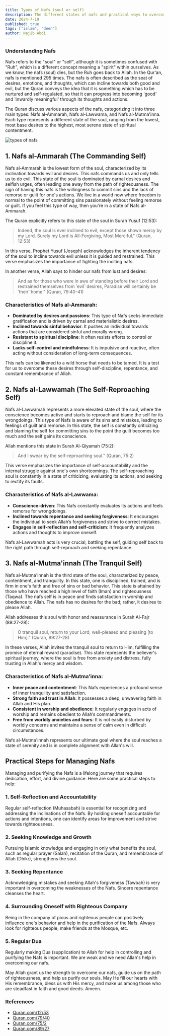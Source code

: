 ```yaml
---
title: Types of Nafs (soul or self)
description: The different states of nafs and practical ways to overcome.
date: 2024-7-19
published: true
tags: ["islam", "deen"]
author: Najib Abdi
---
```


### Understanding Nafs


Nafs refers to the <span class="text-blue-500">"soul"</span> or <span class="text-blue-500">"self"</span>, although it is sometimes confused with <span class="text-blue-500">"Ruh"</span>, which is a different concept meaning a "spirit" within ourselves. As we know, the nafs (soul) dies, but the Ruh goes back to Allah. In the Qur'an, nafs is mentioned <span class="text-blue-500 underline-none">295</span> times. The nafs is often described as the seat of desires, emotions, and thoughts, which can incline towards both good and evil, but the Quran conveys the idea that it is something which has to be nurtured and self-regulated, so that it can progress into becoming 'good' and 'inwardly meaningful' through its thoughts and actions.

The Quran discuss various aspects of the nafs, categorizing it into three main types: Nafs al-Ammarah, Nafs al-Lawwama, and Nafs al-Mutma'inna. Each type represents a different state of the soul, ranging from the lowest, most base desires to the highest, most serene state of spiritual contentment.

![types of nafs](/blog-img/nafs.png)

## 1. Nafs al-Ammarah (The Commanding Self)

Nafs al-Ammarah is the lowest form of the soul, characterized by its inclination towards evil and desires. This nafs commands us and only tells us to do evil. This state of the soul is dominated by carnal desires and selfish urges, often leading one away from the path of righteousness. The sign of having this nafs is the willingness to commit sins and the lack of remorse or guilt for one's actions. We live in a world now where freedom is normal to the point of committing sins passionately without feeling remorse or guilt. If you feel this type of way, then you're in a state of Nafs al-Ammarah.

The Quran explicitly refers to this state of the soul in Surah Yusuf (12:53):

> Indeed, <span class="text-blue-500">the soul is ever inclined to evil</span>, except those shown mercy by my Lord. Surely my Lord is All-Forgiving, Most Merciful." (Quran, 12:53)

In this verse, Prophet Yusuf (Joseph) acknowledges the inherent tendency of the soul to incline towards evil unless it is guided and restrained. This verse emphasizes the importance of fighting the inciting nafs.

In another verse, Allah says to hinder our nafs from lust and desires:

> And as for those who were in awe of standing before their Lord and <span class="text-blue-500">restrained themselves from ˹evil˺ desires</span>, Paradise will certainly be ˹their˺ home." (Quran, 79:40-41)

### Characteristics of Nafs al-Ammarah:
- **Dominated by desires and passions**: This type of Nafs seeks immediate gratification and is driven by carnal and materialistic desires.
- **Inclined towards sinful behavior**: It pushes an individual towards actions that are considered sinful and morally wrong.
- **Resistant to spiritual discipline**: It often resists efforts to control or discipline it.
- **Lacks self-control and mindfulness**: It is impulsive and reactive, often acting without consideration of long-term consequences.

This nafs can be likened to a wild horse that needs to be tamed. It is a test for us to overcome these desires through self-discipline, repentance, and constant remembrance of Allah.

## 2. Nafs al-Lawwamah (The Self-Reproaching Self)

Nafs al-Lawwamah represents a more elevated state of the soul, where the conscience becomes active and starts to reproach and blame the self for its wrongdoings. This type of Nafs is aware of its sins and mistakes, leading to feelings of guilt and remorse. In this state, the self is constantly criticizing and blaming the self for committing sins to the point the guilt becomes too much and the self gains its conscience.

Allah mentions this state in Surah Al-Qiyamah (75:2):

> And I swear by the <span class="text-blue-500">self-reproaching soul</span>." (Quran, 75:2)

This verse emphasizes the importance of self-accountability and the internal struggle against one's own shortcomings. The self-reproaching soul is constantly in a state of criticizing, evaluating its actions, and seeking to rectify its faults.

### Characteristics of Nafs al-Lawwama:
- **Conscience-driven**: This Nafs constantly evaluates its actions and feels remorse for wrongdoings.
- **Inclined towards repentance and seeking forgiveness**: It encourages the individual to seek Allah’s forgiveness and strive to correct mistakes.
- **Engages in self-reflection and self-criticism**: It frequently analyzes actions and thoughts to improve oneself.

Nafs al-Lawwamah acts is very crucial, battling the self, guiding self back to the right path through self-reproach and seeking repentance.

## 3. Nafs al-Mutma'innah (The Tranquil Self)

Nafs al-Mutma'innah is the third state of the soul, characterized by peace, contentment, and tranquility. In this state, one is disciplined, trained, and is firm in one's faith and free of sins or bad behavior. This state is attained by those who have reached a high level of faith (Iman) and righteousness (Taqwa). The nafs self is in peace and finds satisfaction in worship and obedience to Allah. The nafs has no desires for the bad; rather, it desires to please Allah.

Allah addresses this soul with honor and reassurance in Surah Al-Fajr (89:27-28):

> <span class="text-blue-500">O tranquil soul</span>, return to your Lord, well-pleased and pleasing [to Him]." (Quran, 89:27-28)

In these verses, Allah invites the tranquil soul to return to Him, fulfilling the promise of eternal reward (paradise). This state represents the believer's spiritual journey, where the soul is free from anxiety and distress, fully trusting in Allah's mercy and wisdom.

### Characteristics of Nafs al-Mutma'inna:
- **Inner peace and contentment**: This Nafs experiences a profound sense of inner tranquility and satisfaction.
- **Strong faith and trust in Allah**: It possesses a deep, unwavering faith in Allah and His plan.
- **Consistent in worship and obedience**: It regularly engages in acts of worship and remains obedient to Allah’s commandments.
- **Free from worldly anxieties and fears**: It is not easily disturbed by worldly concerns and maintains a sense of calm even in difficult circumstances.

Nafs al-Mutma'innah represents our ultimate goal where the soul reaches a state of serenity and is in complete alignment with Allah's will.

## Practical Steps for Managing Nafs

Managing and purifying the Nafs is a lifelong journey that requires dedication, effort, and divine guidance. Here are some practical steps to help:

### 1. Self-Reflection and Accountability
Regular self-reflection (Muhasabah) is essential for recognizing and addressing the inclinations of the Nafs. By holding oneself accountable for actions and intentions, one can identify areas for improvement and strive towards righteousness.

### 2. Seeking Knowledge and Growth
Pursuing Islamic knowledge and engaging in only what benefits the soul, such as regular prayer (Salah), recitation of the Quran, and remembrance of Allah (Dhikr), strengthens the soul.

### 3. Seeking Repentance
Acknowledging mistakes and seeking Allah's forgiveness (Tawbah) is very important in overcoming the weaknesses of the Nafs. Sincere repentance cleanses the heart.

### 4. Surrounding Oneself with Righteous Company
Being in the company of pious and righteous people can positively influence one's behavior and help in the purification of the Nafs. Always look for righteous people, make friends at the Mosque, etc.

### 5. Regular Dua
Regularly making Dua (supplication) to Allah for help in controlling and purifying the Nafs is important. We are weak and we need Allah's help in overcoming our nafs.


May Allah grant us the strength to overcome our nafs, guide us on the path of righteousness, and help us purify our souls. May He fill our hearts with His remembrance, bless us with His mercy, and make us among those who are steadfast in faith and good deeds. Ameen.


### References
- [Quran.com/12/53](https://quran.com/12/53)
- [Quran.com/79/40](https://quran.com/79/40)
- [Quran.com/75/2](https://quran.com/75/2)
- [Quran.com/89/27](https://quran.com/89/27)
